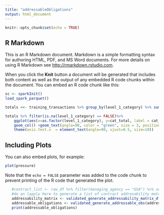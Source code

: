 ```yaml
---
title: "addressableObligations"
output: html_document
---
```


```r
knitr::opts_chunk$set(echo = TRUE)
```

## R Markdown

This is an R Markdown document. Markdown is a simple formatting syntax for authoring HTML, PDF, and MS Word documents. For more details on using R Markdown see <http://rmarkdown.rstudio.com>.

When you click the **Knit** button a document will be generated that includes both content as well as the output of any embedded R code chunks within the document. You can embed an R code chunk like this:

```r
sc <- sparkInit()
load_spark_parquet()

```

```r
totals <<- training_transactions %>% group_by(level_1_category) %>% summarise(cat_total = sum(dollars_obligated)) %>% collect

totals %>% filter(is.na(level_1_category) == FALSE)%>%
    ggplot(aes(x=as.factor(level_1_category), y=cat_total, label = cat_total) ) + 
    geom_col() +geom_text(angle=90, color = "green", size = 3, position = position_stack(vjust = 0.5))+
    theme(axis.text.x  = element_text(angle=90, vjust=0.5, size=10))
```
## Including Plots

You can also embed plots, for example:

```r
plot(pressure)
```

Note that the `echo = FALSE` parameter was added to the code chunk to prevent printing of the R code that generated the plot.

```r
   #contract_list <- raw_df %>% filter(managing_agency == "GSA") %>% select(contract_name) %>% distinct()
   #do an lapply here to generate a list of contract addresability matrices
   addressability_matrix <- validated_generate_addressability_matrix_df("OASIS", training_transactions)  
   addressable_obligations <- validated_generate_addressable_obs(addressability_matrix, testing_transactions)
   print(addressable_obligations)
```

